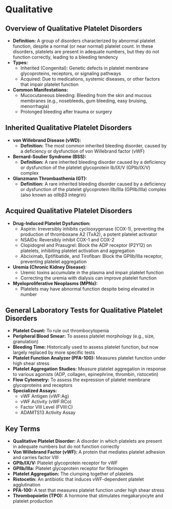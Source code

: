 # Qualitative {-}

## **Overview of Qualitative Platelet Disorders** {-}

*   **Definition:** A group of disorders characterized by abnormal platelet function, despite a normal (or near normal) platelet count. In these disorders, platelets are present in adequate numbers, but they do not function correctly, leading to a bleeding tendency
*   **Types:**
    *   Inherited (Congenital): Genetic defects in platelet membrane glycoproteins, receptors, or signaling pathways
    *   Acquired: Due to medications, systemic diseases, or other factors that impair platelet function
*   **Common Manifestations:**
    *   Mucocutaneous bleeding: Bleeding from the skin and mucous membranes (e.g., nosebleeds, gum bleeding, easy bruising, menorrhagia)
    *   Prolonged bleeding after trauma or surgery

## **Inherited Qualitative Platelet Disorders** {-}

*   **von Willebrand Disease (vWD):**
    *   **Definition:** The most common inherited bleeding disorder, caused by a deficiency or dysfunction of von Willebrand factor (vWF)

*   **Bernard-Soulier Syndrome (BSS):**
    *   **Definition:** A rare inherited bleeding disorder caused by a deficiency or dysfunction of the platelet glycoprotein Ib/IX/V (GPIb/IX/V) complex

*   **Glanzmann Thrombasthenia (GT):**
    *   **Definition:** A rare inherited bleeding disorder caused by a deficiency or dysfunction of the platelet glycoprotein IIb/IIIa (GPIIb/IIIa) complex (also known as αIIbβ3 integrin)

## **Acquired Qualitative Platelet Disorders** {-}

*   **Drug-Induced Platelet Dysfunction:**
    *   Aspirin: Irreversibly inhibits cyclooxygenase (COX-1), preventing the production of thromboxane A2 (TxA2), a potent platelet activator
    *   NSAIDs: Reversibly inhibit COX-1 and COX-2
    *   Clopidogrel and Prasugrel: Block the ADP receptor (P2Y12) on platelets, inhibiting platelet activation and aggregation
    *   Abciximab, Eptifibatide, and Tirofiban: Block the GPIIb/IIIa receptor, preventing platelet aggregation
*   **Uremia (Chronic Kidney Disease):**
    *   Uremic toxins accumulate in the plasma and impair platelet function
    *   Correcting the uremia with dialysis can improve platelet function
*   **Myeloproliferative Neoplasms (MPNs):**
    *   Platelets may have abnormal function despite being elevated in number

## **General Laboratory Tests for Qualitative Platelet Disorders** {-}

*   **Platelet Count:** To rule out thrombocytopenia
*   **Peripheral Blood Smear:** To assess platelet morphology (e.g., size, granulation)
*   **Bleeding Time:** Historically used to assess platelet function, but now largely replaced by more specific tests
*   **Platelet Function Analyzer (PFA-100):** Measures platelet function under high shear stress
*   **Platelet Aggregation Studies:** Measure platelet aggregation in response to various agonists (ADP, collagen, epinephrine, thrombin, ristocetin)
*   **Flow Cytometry:** To assess the expression of platelet membrane glycoproteins and receptors
*   **Specialized Assays:**
    *   vWF Antigen (vWF:Ag)
    *   vWF Activity (vWF:RCo)
    *   Factor VIII Level (FVIII:C)
    *   ADAMTS13 Activity Assay

## **Key Terms** {-}

*   **Qualitative Platelet Disorder:** A disorder in which platelets are present in adequate numbers but do not function correctly
*   **Von Willebrand Factor (vWF):** A protein that mediates platelet adhesion and carries factor VIII
*   **GPIb/IX/V:** Platelet glycoprotein receptor for vWF
*   **GPIIb/IIIa:** Platelet glycoprotein receptor for fibrinogen
*   **Platelet Aggregation:** The clumping together of platelets
*   **Ristocetin:** An antibiotic that induces vWF-dependent platelet agglutination
*   **PFA-100:** A test that measures platelet function under high shear stress
*   **Thrombopoietin (TPO):** A hormone that stimulates megakaryocyte and platelet production
